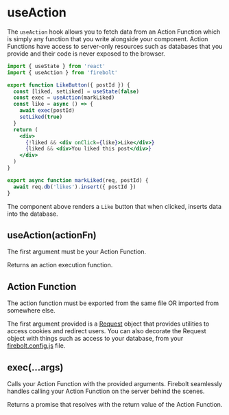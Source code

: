 # useAction

The `useAction` hook allows you to fetch data from an Action Function which is simply any function that you write alongside your component. Action Functions have access to server-only resources such as databases that you provide and their code is never exposed to the browser.

```jsx title='components/LikeButton.js' lineNumbers
import { useState } from 'react'
import { useAction } from 'firebolt'

export function LikeButton({ postId }) {
  const [liked, setLiked] = useState(false)
  const exec = useAction(markLiked)
  const like = async () => {
    await exec(postId)
    setLiked(true)
  }
  return (
    <div>
      {!liked && <div onClick={like}>Like</div>}
      {liked && <div>You liked this post</div>}
    </div>
  )
}

export async function markLiked(req, postId) {
  await req.db('likes').insert({ postId })
}
```

The component above renders a `Like` button that when clicked, inserts data into the database.

## useAction(actionFn)

The first argument must be your Action Function.

Returns an action execution function.

## Action Function

The action function must be exported from the same file OR imported from somewhere else.

The first argument provided is a [Request](/docs/ref/request) object that provides utilities to access cookies and redirect users. You can also decorate the Request object with things such as access to your database, from your [firebolt.config.js](/docs/ref/config) file.

## exec(...args)

Calls your Action Function with the provided arguments. Firebolt seamlessly handles calling your Action Function on the server behind the scenes.

Returns a promise that resolves with the return value of the Action Function.
